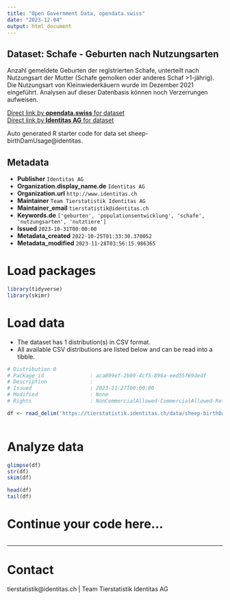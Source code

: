 ```yaml
---
title: "Open Government Data, opendata.swiss"
date: "2023-12-04"
output: html_document
---
```


## Dataset: Schafe - Geburten nach Nutzungsarten

Anzahl gemeldete Geburten der registrierten Schafe, unterteilt nach Nutzungsart der Mutter (Schafe gemolken oder anderes Schaf >1-jährig). Die Nutzungsart von Kleinwiederkäuern wurde im Dezember 2021 eingeführt. Analysen auf dieser Datenbasis können noch Verzerrungen aufweisen.

[Direct link by **opendata.swiss** for dataset](https://opendata.swiss/de/dataset/schafe-geburten-nach-nutzungsarten)<br>
[Direct link by **Identitas AG** for dataset](https://tierstatistik.identitas.ch/)

Auto generated R starter code for data set sheep-birthDamUsage@identitas.

## Metadata

- **Publisher** `Identitas AG`
- **Organization.display_name.de** `Identitas AG`
- **Organization.url** `http://www.identitas.ch`
- **Maintainer** `Team Tierstatistik Identitas AG`
- **Maintainer_email** `tierstatistik@identitas.ch`
- **Keywords.de** `['geburten', 'populationsentwicklung', 'schafe', 'nutzungsarten', 'nutztiere']`
- **Issued** `2023-10-31T00:00:00`
- **Metadata_created** `2022-10-25T01:33:30.370052`
- **Metadata_modified** `2023-11-28T03:56:15.986365`


# Load packages

```r

library(tidyverse)
library(skimr)

```

# Load data

-   The dataset has 1 distribution(s) in CSV format.
-   All available CSV distributions are listed below and can be read into a tibble.

```r

# Distribution 0
# Package_id               : aca899ef-2b09-4cf5-896a-eed55f69dedf
# Description              : 
# Issued                   : 2023-11-27T00:00:00
# Modified                 : None
# Rights                   : NonCommercialAllowed-CommercialAllowed-ReferenceRequired

df <- read_delim('https://tierstatistik.identitas.ch/data/sheep-birthDamUsage.csv')



```

# Analyze data

```r

glimpse(df)
str(df)
skim(df)

head(df)
tail(df)

```

# Continue your code here...

```r

```

------------------------------------------------------------------------

# Contact

tierstatistik@identitas.ch | Team Tierstatistik Identitas AG
